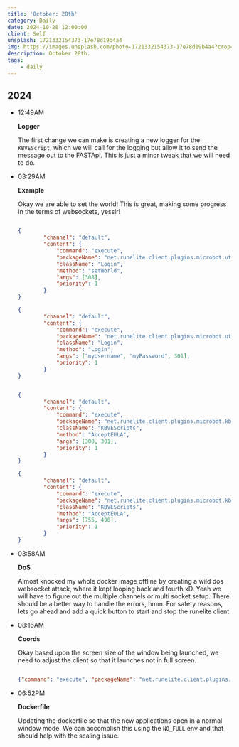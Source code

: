 ```yaml
---
title: 'October: 28th'
category: Daily
date: 2024-10-28 12:00:00
client: Self
unsplash: 1721332154373-17e78d19b4a4
img: https://images.unsplash.com/photo-1721332154373-17e78d19b4a4?crop=entropy&cs=srgb&fm=jpg&ixid=MnwzNjM5Nzd8MHwxfHJhbmRvbXx8fHx8fHx8fDE2ODE3NDg2ODY&ixlib=rb-4.0.3&q=85
description: October 28th.
tags:
    - daily
---
```



## 2024

-   12:49AM

    **Logger**

    The first change we can make is creating a new logger for the `KBVEScript`, which we will call for the logging but allow it to send the message out to the FASTApi.
    This is just a minor tweak that we will need to do.

-   03:29AM

    **Example**

    Okay we are able to set the world!
    This is great, making some progress in the terms of websockets, yessir!

    ```json

    {
            "channel": "default",
            "content": {
                "command": "execute",
                "packageName": "net.runelite.client.plugins.microbot.util.security",
                "className": "Login",
                "method": "setWorld",
                "args": [308],
                "priority": 1
            }
    }

    {
            "channel": "default",
            "content": {
                "command": "execute",
                "packageName": "net.runelite.client.plugins.microbot.util.security",
                "className": "Login",
                "method": "Login",
                "args": ["myUsername", "myPassword", 301],
                "priority": 1
            }
    }


    {
            "channel": "default",
            "content": {
                "command": "execute",
                "packageName": "net.runelite.client.plugins.microbot.kbve",
                "className": "KBVEScripts",
                "method": "AcceptEULA",
                "args": [300, 301],
                "priority": 1
            }
    }

    {
            "channel": "default",
            "content": {
                "command": "execute",
                "packageName": "net.runelite.client.plugins.microbot.kbve",
                "className": "KBVEScripts",
                "method": "AcceptEULA",
                "args": [755, 490],
                "priority": 1
            }
    }

    ```

-   03:58AM

    **DoS**

    Almost knocked my whole docker image offline by creating a wild dos websocket attack, where it kept looping back and fourth xD.
    Yeah we will have to figure out the multiple channels or multi socket setup.
    There should be a better way to handle the errors, hmm.
    For safety reasons, lets go ahead and add a quick button to start and stop the runelite client.

-   08:16AM

    **Coords**

    Okay based upon the screen size of the window being launched, we need to adjust the client so that it launches not in full screen.

    ```json
    
    {"command": "execute", "packageName": "net.runelite.client.plugins.microbot.kbve", "className": "KBVEScripts", "method": "AcceptEULA", "args": [755, 490], "priority": 1}
    
    ```

-   06:52PM

    **Dockerfile**

    Updating the dockerfile so that the new applications open in a normal window mode.
    We can accomplish this using the `NO_FULL` env and that should help with the scaling issue.